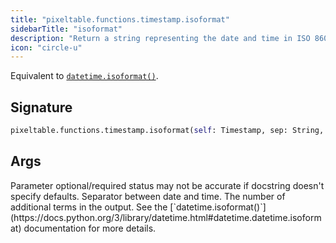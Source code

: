 ```yaml
---
title: "pixeltable.functions.timestamp.isoformat"
sidebarTitle: "isoformat"
description: "Return a string representing the date and time in ISO 8601 format."
icon: "circle-u"
---
```

Equivalent to [`datetime.isoformat()`](https://docs.python.org/3/library/datetime.html#datetime.datetime.isoformat).


## Signature

```python
pixeltable.functions.timestamp.isoformat(self: Timestamp, sep: String, timespec: String) -> String
```

## Args

<Note>
Parameter optional/required status may not be accurate if docstring doesn't specify defaults.
</Note>

<ParamField path="sep" type="String" required>
  Separator between date and time.


</ParamField>

<ParamField path="timespec" type="String" required>
  The number of additional terms in the output. See the [`datetime.isoformat()`](https://docs.python.org/3/library/datetime.html#datetime.datetime.isoformat) documentation for more details.


</ParamField>

